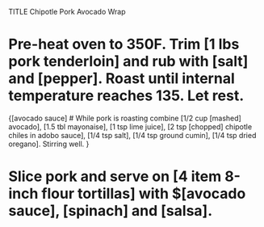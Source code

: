 TITLE Chipotle Pork Avocado Wrap

# Pre-heat oven to 350F. Trim [1 lbs pork tenderloin] and rub with [salt] and [pepper]. Roast until internal temperature reaches 135. Let rest.

{[avocado sauce]
# While pork is roasting combine [1/2 cup [mashed] avocado], [1.5 tbl mayonaise], [1 tsp lime juice], [2 tsp [chopped] chipotle chiles in adobo sauce], [1/4 tsp salt], [1/4 tsp ground cumin], [1/4 tsp dried oregano]. Stirring well.
}

# Slice pork and serve on [4 item 8-inch flour tortillas] with $[avocado sauce], [spinach] and [salsa].
